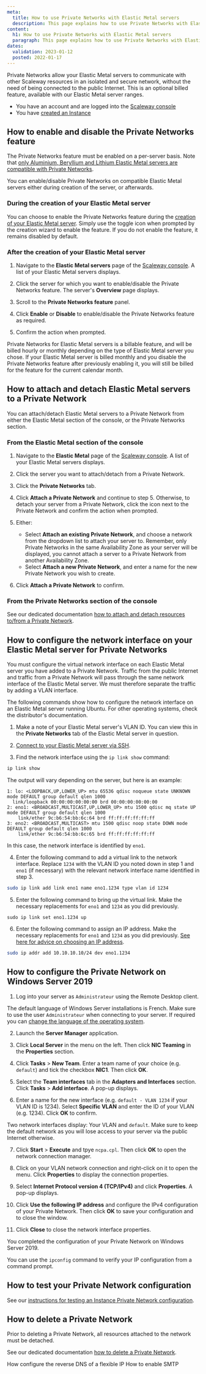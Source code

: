 ```yaml
---
meta:
  title: How to use Private Networks with Elastic Metal servers
  description: This page explains how to use Private Networks with Elastic Metal servers
content:
  h1: How to use Private Networks with Elastic Metal servers
  paragraph: This page explains how to use Private Networks with Elastic Metal servers
dates:
  validation: 2023-01-12
  posted: 2022-01-17
---
```


Private Networks allow your Elastic Metal servers to communicate with other Scaleway resources in an isolated and secure network, without the need of being connected to the public Internet. This is an optional billed feature, available with our Elastic Metal server ranges.

<Message type="requirement">

  - You have an account and are logged into the [Scaleway console](https://console.scaleway.com)
  - You have [created an Instance](/compute/instances/how-to/create-an-instance)

</Message>

## How to enable and disable the Private Networks feature

The Private Networks feature must be enabled on a per-server basis. Note that [only Aluminium, Beryllium and Lithium Elastic Metal servers are compatible with Private Networks](https://www.scaleway.com/en/elastic-metal/).

You can enable/disable Private Networks on compatible Elastic Metal servers either during creation of the server, or afterwards.

### During the creation of your Elastic Metal server

You can choose to enable the Private Networks feature during the [creation of your Elastic Metal server](/compute/elastic-metal/how-to/create-server). Simply use the toggle icon <Icon name="toggle" /> when prompted by the creation wizard to enable the feature. If you do not enable the feature, it remains disabled by default.

### After the creation of your Elastic Metal server

1. Navigate to the **Elastic Metal servers** page of the [Scaleway console](https://console.scaleway.com/elastic-metal/servers). A list of your Elastic Metal servers displays.

2. Click the server for which you want to enable/disable the Private Networks feature. The server's **Overview** page displays.

3. Scroll to the **Private Networks feature** panel.

4. Click **Enable** or **Disable** to enable/disable the Private Networks feature as required.

5. Confirm the action when prompted.

<Message type="note">

Private Networks for Elastic Metal servers is a billable feature, and will be billed hourly or monthly depending on the type of Elastic Metal server you chose. If your Elastic Metal server is billed monthly and you disable the Private Networks feature after previously enabling it, you will still be billed for the feature for the current calendar month.

</Message>

## How to attach and detach Elastic Metal servers to a Private Network

You can attach/detach Elastic Metal servers to a Private Network from either the Elastic Metal section of the console, or the Private Networks section.

### From the Elastic Metal section of the console

1. Navigate to the **Elastic Metal** page of the [Scaleway console](https://console.scaleway.com/elastic-metal/servers). A list of your Elastic Metal servers displays.

2. Click the server you want to attach/detach from a Private Network.

3. Click the **Private Networks** tab.

4. Click **Attach a Private Network** and continue to step 5. Otherwise, to detach your server from a Private Network, click the <Icon type="unlink" /> icon next to the Private Network and confirm the action when prompted.

5. Either:

    - Select **Attach an existing Private Network**, and choose a network from the dropdown list to attach your server to. Remember, only Private Networks in the same Availability Zone as your server will be displayed, you cannot attach a server to a Private Network from another Availability Zone.
    - Select **Attach a new Private Network**, and enter a name for the new Private Network you wish to create.

6. Click **Attach a Private Network** to confirm.

### From the Private Networks section of the console

See our dedicated documentation [how to attach and detach resources to/from a Private Network](/network/vpc/how-to/use-private-networks/#how-to-attach-and-detach-resources-tofrom-a-private-network).

## How to configure the network interface on your Elastic Metal server for Private Networks

You must configure the virtual network interface on each Elastic Metal server you have added to a Private Network. Traffic from the public Internet and traffic from a Private Network will pass through the same network interface of the Elastic Metal server. We must therefore separate the traffic by adding a VLAN interface.

<Message type="important">

The following commands show how to configure the network interface on an Elastic Metal server running Ubuntu. For other operating systems, check the distributor's documentation.

</Message>

1. Make a note of your Elastic Metal server's VLAN ID. You can view this in the **Private Networks** tab of the Elastic Metal server in question.

2. [Connect to your Elastic Metal server via SSH](/compute/elastic-metal/how-to/connect-to-server/).

3. Find the network interface using the `ip link show` command:

  ```bash
  ip link show
  ```

  The output will vary depending on the server, but here is an example:

  ```
  1: lo: <LOOPBACK,UP,LOWER_UP> mtu 65536 qdisc noqueue state UNKNOWN mode DEFAULT group default qlen 1000
    link/loopback 00:00:00:00:00:00 brd 00:00:00:00:00:00
  2: eno1: <BROADCAST,MULTICAST,UP,LOWER_UP> mtu 1500 qdisc mq state UP mode DEFAULT group default qlen 1000
      link/ether 9c:b6:54:bb:6c:64 brd ff:ff:ff:ff:ff:ff
  3: eno2: <BROADCAST,MULTICAST> mtu 1500 qdisc noop state DOWN mode DEFAULT group default qlen 1000
      link/ether 9c:b6:54:bb:6c:65 brd ff:ff:ff:ff:ff:ff
  ```

  In this case, the network interface is identified by `eno1`.

4. Enter the following command to add a virtual link to the network interface. Replace `1234` with the VLAN ID you noted down in step 1 and `eno1` (if necessary) with the relevant network interface name identified in step 3.

  ```bash
  sudo ip link add link eno1 name eno1.1234 type vlan id 1234
  ```

5. Enter the following command to bring up the virtual link. Make the necessary replacements for `eno1` and `1234` as you did previously.

  ```
  sudo ip link set eno1.1234 up
  ```

6. Enter the following command to assign an IP address. Make the necessary replacements for `eno1` and `1234` as you did previously. [See here for advice on choosing an IP address](/compute/instances/how-to/use-private-networks/#how-to-configure-the-private-network-interface-on-your-instances).

  ```bash
  sudo ip addr add 10.10.10.10/24 dev eno1.1234
  ```

## How to configure the Private Network on Windows Server 2019

1. Log into your server as `Administrateur` using the Remote Desktop client.

  <Message type="note">

  The default language of Windows Server installations is French. Make sure to use the user `Administrateur` when connecting to your server. If required you can [change the language of the operating system](/dedibox/dedicated-servers/how-to/change-win-server-language).

  </Message>

2. Launch the **Server Manager** application.

3. Click **Local Server** in the menu on the left. Then click **NIC Teaming** in the **Properties** section.

4. Click **Tasks** > **New Team**. Enter a team name of your choice (e.g. `default`) and tick the checkbox **NIC1**. Then click **OK**.

5. Select the **Team interfaces** tab in the **Adapters and Interfaces** section. Click **Tasks** > **Add interface**. A pop-up displays.

6. Enter a name for the new interface (e.g. `default - VLAN 1234` if your VLAN ID is 1234). Select **Specific VLAN** and enter the ID of your VLAN (e.g. 1234). Click **OK** to confirm.

  <Message type="important">

  Two network interfaces display: Your VLAN and `default`. Make sure to keep the default network as you will lose access to your server via the public Internet otherwise.

  </Message>

7. Click **Start** > **Execute** and tpye `ncpa.cpl`. Then click **OK** to open the network connection manager.

8. Click on your VLAN network connection and right-click on it to open the menu. Click **Properties** to display the connection properties. 

9. Select **Internet Protocol version 4 (TCP/IPv4)** and click **Properties**. A pop-up displays.

10. Click **Use the following IP address** and configure the IPv4 configuration of your Private Network. Then click **OK** to save your configuration and to close the window.

11. Click **Close** to close the network interface properties. 

You completed the configuration of your Private Network on Windows Server 2019. 

  <Message type="tip">

  You can use the `ipconfig` command to verify your IP configuration from a command prompt.

  </Message>

## How to test your Private Network configuration

See our [instructions for testing an Instance Private Network configuration](/compute/instances/how-to/use-private-networks/#how-to-test-your-private-network-configuration).

## How to delete a Private Network

<Message type="note">

Prior to deleting a Private Network, all resources attached to the network must be detached.

</Message>

See our dedicated documentation [how to delete a Private Network](/network/vpc/how-to/use-private-networks/#how-to-delete-a-private-network).

<Navigation title="See Also">
  <PreviousButton to="/compute/elastic-metal/how-to/configure-reverse-dns-flexible-ip/">How configure the reverse DNS of a flexible IP</PreviousButton>
  <NextButton to="/compute/elastic-metal/how-to/enable-smtp/">How to enable SMTP</NextButton>
</Navigation>
